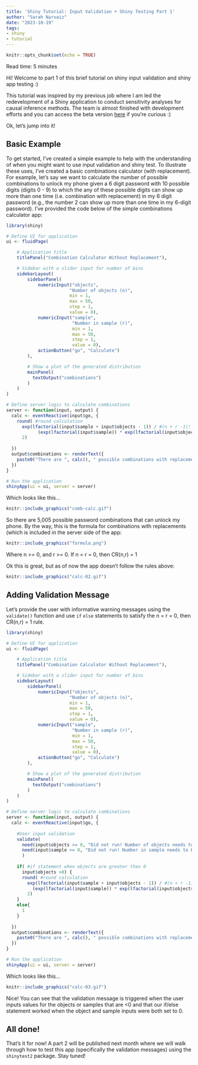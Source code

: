 ```yaml
---
title: 'Shiny Tutorial: Input Validation + Shiny Testing Part 1'
author: "Sarah Narvaiz"
date: "2023-10-19"
tags:
- shiny
- tutorial
---
```


```r
knitr::opts_chunk$set(echo = TRUE)
```

Read time: 5 minutes

Hi! Welcome to part 1 of this brief tutorial on shiny input validation and shiny app testing :) 

This tutorial was inspired by my previous job where I am led the redevelopment of a Shiny application to conduct sensitivity analyses for causal inference methods. The team is almost finished with development efforts and you can access the beta version [here](https://konfound-project.shinyapps.io/konfoundit/) if you're curious :)


Ok, let's jump into it!

## Basic Example
To get started, I've created a simple example to help with the understanding of when you might want to use input validation and shiny test. To illustrate these uses, I've created a basic combinations calculator (with replacement). For example, let's say we want to calculate the number of possible combinations to unlock my phone given a 6 digit password with 10 possible digits (digits 0 - 9) to which the any of these possible digits can show up more than one time (i.e. combination with replacement) in my 6 digit password (e.g., the number 2 can show up more than one time in my 6-digit password). I've provided the code below of the simple combinations calculator app:

```r
library(shiny)

# Define UI for application
ui <- fluidPage(

    # Application title
    titlePanel("Combination Calculator Without Replacement"),

    # Sidebar with a slider input for number of bins 
    sidebarLayout(
        sidebarPanel(
            numericInput("objects",
                        "Number of objects (n)",
                        min = 1,
                        max = 50,
                        step = 1,
                        value = 0),
            numericInput("sample",
                         "Number in sample (r)",
                         min = 1,
                         max = 50,
                         step = 1,
                         value = 0),
            actionButton("go", "Calculate")
        ),

        # Show a plot of the generated distribution
        mainPanel(
          textOutput("combinations")
        )
    )
)

# Define server logic to calculate combinations
server <- function(input, output) {
  calc <- eventReactive(input$go, {
    round( #round calculation
      exp(lfactorial(input$sample + input$objects - 1)) / #(n + r -1)!
            (exp(lfactorial(input$sample)) * exp(lfactorial(input$objects - 1))), #r!(n-1)!
      2)
    
  })
  output$combinations <- renderText({
    paste0("There are ", calc(), " possible combinations with replacements")
  })
}

# Run the application 
shinyApp(ui = ui, server = server)

```


Which looks like this...
```r
knitr::include_graphics("comb-calc.gif")
```

So there are 5,005 possible password combinations that can unlock my phone. By the way, this is the formula for combinations with replacements (which is included in the server side of the app:

```r
knitr::include_graphics("formula.png")
```

Where n >= 0, and r >= 0. If n = r = 0, then CR(n,r) = 1

Ok this is great, but as of now the app doesn't follow the rules above:
```r
knitr::include_graphics("calc-02.gif")
```

## Adding Validation Message
Let's provide the user with informative warning messages using the `validate()` function and use `if` `else` statements to satisfy the n = r = 0, then CR(n,r) = 1 rule.

```r
library(shiny)

# Define UI for application
ui <- fluidPage(

    # Application title
    titlePanel("Combination Calculator Without Replacement"),

    # Sidebar with a slider input for number of bins 
    sidebarLayout(
        sidebarPanel(
            numericInput("objects",
                        "Number of objects (n)",
                        min = 1,
                        max = 50,
                        step = 1,
                        value = 0),
            numericInput("sample",
                         "Number in sample (r)",
                         min = 1,
                         max = 50,
                         step = 1,
                         value = 0),
            actionButton("go", "Calculate")
        ),

        # Show a plot of the generated distribution
        mainPanel(
          textOutput("combinations")
        )
    )
)

# Define server logic to calculate combinations
server <- function(input, output) {
  calc <- eventReactive(input$go, {
    
    #User input validation
    validate(
      need(input$objects >= 0, "Did not run! Number of objects needs to be equal to or greater than zero"),
      need(input$sample >= 0, "Did not run! Number in sample needs to be equal to or greater than zero")
      )
    
    if( #if statement when objects are greater than 0
      input$objects >0) {
      round( #round calculation
        exp(lfactorial(input$sample + input$objects - 1)) / #(n + r -1)!
          (exp(lfactorial(input$sample)) * exp(lfactorial(input$objects - 1))), #r!(n-1)!
        2)
    }
    else{
      1
    }
    
  })
  output$combinations <- renderText({
    paste0("There are ", calc(), " possible combinations with replacements")
  })
}

# Run the application 
shinyApp(ui = ui, server = server)
```

Which looks like this...
```r
knitr::include_graphics("calc-03.gif")
```

Nice! You can see that the validation message is triggered when the user inputs values for the objects or samples that are <0 and that our if/else statement worked when the object and sample inputs were both set to 0.

## All done!

That's it for now! A part 2 will be published next month where we will walk through how to test this app (specifically the validation messages) using the `shinytest2` package. Stay tuned!
